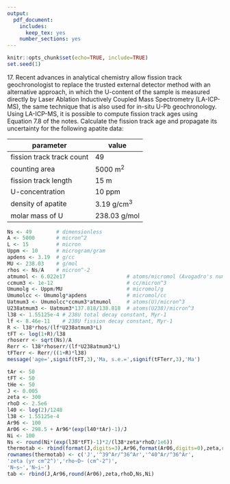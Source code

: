 ```yaml
---
output:
  pdf_document:
    includes:
      keep_tex: yes
    number_sections: yes
---
```


```r
knitr::opts_chunk$set(echo=TRUE, include=TRUE)
set.seed(1)
```
\newif\ifsol
\soltrue
\pagestyle{empty}
17\. Recent advances in analytical chemistry allow fission track
geochronologist to replace the trusted external detector method with
an alternative approach, in which the U-content of the sample is
measured directly by Laser Ablation Inductively Coupled Mass
Spectrometry (LA-ICP-MS), the same technique that is also used for
in-situ U-Pb geochronology. Using LA-ICP-MS, it is possible to compute
fission track ages using Equation 7.8 of the notes. Calculate the
fission track age and propagate its uncertainty for the following
apatite data:

   | parameter | value |
   |-----------|-------|
   | fission track track count | 49 |
   | counting area | 5000 \textmu m^2^ |
   | fission track length | 15 \textmu m |
   | U-concentration | 10 ppm |
   | density of apatite | 3.19 g/cm^3^ |
   | molar mass of U | 238.03 g/mol |

   ```r
   Ns <- 49        # dimensionless
   A <- 5000       # micron^2
   L <- 15         # micron
   Uppm <- 10      # microgram/gram
   apdens <- 3.19  # g/cc
   MU <- 238.03    # g/mol
   rhos <- Ns/A    # micron^-2
   atmumol <- 6.022e17                    # atoms/micromol (Avogadro's number)
   ccmum3 <- 1e-12                        # cc/micron^3
   Umumolg <- Uppm/MU                     # micromol/g
   Umumolcc <- Umumolg*apdens             # micromol/cc
   Uatmum3 <- Umumolcc*ccmum3*atmumol     # atoms(U)/micron^3
   U238atmum3 <- Uatmum3*137.818/138.818  # atoms(U238)/micron^3
   l38 <- 1.55125e-4 # 238U total decay constant, Myr-1
   lf <- 8.46e-11    # 238U fission decay constant, Myr-1
   R <- l38*rhos/(lf*U238atmum3*L)
   tFT <- log(1+R)/l38
   rhoserr <- sqrt(Ns)/A
   Rerr <- l38*rhoserr/(lf*U238atmum3*L)
   tFTerr <- Rerr/((1+R)*l38)
   message('age=',signif(tFT,3),'Ma, s.e.=',signif(tFTerr,3),'Ma')
   ```
   ```r
   tAr <- 50
   tFT <- 50
   tHe <- 50
   J <- 0.005
   zeta <- 300
   rhoD <- 2.5e6
   l40 <- log(2)/1248
   l38 <- 1.55125e-4
   Ar96 <- 100
   Ar06 <- 298.5 + Ar96*(exp(l40*tAr)-1)/J
   Ni <- 100
   Ns <- round(Ni*(exp(l38*tFT)-1)*2/(l38*zeta*rhoD/1e6))
   thermotab <- rbind(format(J,digits=3),Ar96,format(Ar06,digits=0),zeta,rhoD,Ns,Ni)
   rownames(thermotab) <- c('J','^39^Ar/^36^Ar','^40^Ar/^36^Ar',
   'zeta (yr cm^2^)','rho~D~ (cm^-2^)',
   'N~s~','N~i~')
   tab <- rbind(J,Ar96,round(Ar06),zeta,rhoD,Ns,Ni)
   ```
